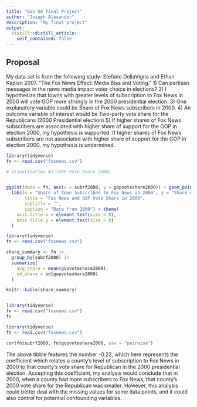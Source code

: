 ```yaml
---
title: "Gov 50 Final Project"
author: "Joseph Alexander"
description: "My final project"
output:
  distill::distill_article: 
    self_contained: false
---
```


  

## Proposal

My data set is from the following study: Stefano DellaVigna and Ethan Kaplan 2007. "The Fox News Effect: Media Bias and Voting." 1) Can partisan messages in the news media impact voter choice in elections? 2) I hypothesize that towns with greater levels of subscription to Fox News in 2000 will vote GOP more strongly in the 2000 presidential election. 3) One explanatory variable could be Share of Fox News subscribers in 2000. 4) An outcome variable of interest would be Two-party vote share for the Republicans (2000 Presidential election) 5) If higher shares of Fox News subscribers are associated with higher share of support for the GOP in election 2000, my hypothesis is supported. If higher shares of Fox News subscribers are not associated with higher share of support for the GOP in election 2000, my hypothesis is undermined.


```r
library(tidyverse)
fn <- read.csv("foxnews.csv")

# Visualization #1 (GOP Vote Share 2000)


ggplot(data = fn, aes(x = subrf2000, y = gopvoteshare2000)) + geom_point() + geom_smooth() +
  labs(x = "Share of Town Subscribed to Fox News in 2000", y = "Share of Town which voted GOP in 2000",
       title = "Fox News and GOP Vote Share in 2000",
       subtitle = "",
       caption = "Data from 2000") + theme(
    axis.title.x = element_text(size = 8),
    axis.title.y = element_text(size = 8)
  )
```

```r
library(tidyverse)
fn <- read.csv("foxnews.csv")

share_summary <- fn |>
  group_by(subrf2000) |>
  summarize(
    avg_share = mean(gopvoteshare2000),
    sd_share = sd(gopvoteshare2000)
  )

knitr::kable(share_summary)



```

```r
library(tidyverse)
fn <- read.csv("foxnews.csv")
fn
```

```r
library(tidyverse)
fn <- read.csv("foxnews.csv") 

cor(fn$subrf2000, fn$gopvoteshare2000, use = "pairwise")
```
 The above tibble features the number -0.22, which here represents the coefficient which relates a county's level of subscription to Fox News in 2000 to that county's vote share for Republican in the 2000 presidential election. Accepting this coefficient, my analysis would conclude that in 2000, when a county had more subscribers to Fox News, that county's 2000 vote share for the Republican was smaller. However, this analysis could better deal with the missing values for some data points, and it could also control for potential confounding variables.  

